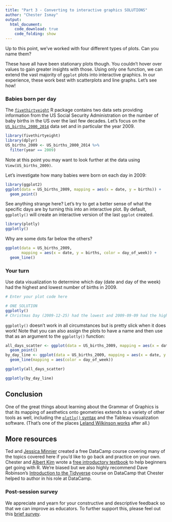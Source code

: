```yaml
---
title: "Part 3 - Converting to interactive graphics SOLUTIONS"
author: "Chester Ismay"
output: 
  html_document:
    code_download: true
    code_folding: show
---
```


Up to this point, we've worked with four different types of plots. Can you name them?

These have all have been stationary plots though. You couldn't hover over values to gain greater insights with those. Using only one function, we can extend the vast majority of `ggplot` plots into interactive graphics. In our experience, these work best with scatterplots and line graphs. Let's see how!


### Babies born per day

The [`fivethirtyeight`](http://fivethirtyeight-r.netlify.com/) R package contains two data sets providing information from the US Social Security Administration on the number of baby births in the US over the last few decades. Let's focus on the [`US_births_2000_2014`](http://fivethirtyeight-r.netlify.com/reference/us_births_2000_2014) data set and in particular the year 2009.

```r
library(fivethirtyeight)
library(dplyr)
US_births_2009 <- US_births_2000_2014 %>% 
  filter(year == 2009)
```

Note at this point you may want to look further at the data using `View(US_births_2009)`.

Let's investigate how many babies were born on each day in 2009:

```r
library(ggplot2)
ggplot(data = US_births_2009, mapping = aes(x = date, y = births)) +
  geom_point()
```

See anything strange here? Let's try to get a better sense of what the specific days are by turning this into an interactive plot. By default, `ggplotly()` will create an interactive version of the last `ggplot` created.


```r
library(plotly)
ggplotly()
```

Why are some dots far below the others?

```r
ggplot(data = US_births_2009, 
       mapping = aes(x = date, y = births, color = day_of_week)) +
  geom_line()
```

### Your turn

Use data visualization to determine which day (date and day of the week) had the highest and lowest number of births in 2009.

```r
# Enter your plot code here

# ONE SOLUTION
ggplotly()
# Christmas Day (2009-12-25) had the lowest and 2009-09-09 had the highest.
```

`ggplotly()` doesn't work in all circumstances but is pretty slick when it does work! Note that you can also assign the plots to have a name and then use that as an argument to the `ggplotly()` function:

```r
all_days_scatter <- ggplot(data = US_births_2009, mapping = aes(x = date, y = births)) +
  geom_point()
by_day_line <- ggplot(data = US_births_2009, mapping = aes(x = date, y = births)) +
  geom_line(mapping = aes(color = day_of_week))
```

```r
ggplotly(all_days_scatter)
```

```r
ggplotly(by_day_line)
```


## Conclusion

One of the great things about learning about the Grammar of Graphics is that its mapping of aesthetics onto geometries extends to a variety of other tools as well, including the [`plotly()` syntax](https://plot.ly/r/getting-started/) and the Tableau visualization software. (That's one of the places [Leland Wilkinson works](https://research.tableau.com/user/leland-wilkinson) after all.)

## More resources

Ted and [Jessica Minnier](http://jessicaminnier.com/) created a free DataCamp course covering many of the topics covered here if you'd like to go back and practice on your own. Chester and [Albert Kim](http://rudeboybert.rbind.io/) wrote a [free introductory textbook](https://moderndive.netlify.com) to help beginners get going with R. We're biased but we also highly recommend Dave Robinson's [Introduction to the Tidyverse](https://www.datacamp.com/courses/introduction-to-the-tidyverse) course on DataCamp that Chester helped to author in his role at DataCamp.

### Post-session survey

We appreciate and yearn for your constructive and descriptive feedback so that we can improve as educators. To further support this, please feel out this [brief survey](https://goo.gl/forms/z186IrEfILxYpeop2).